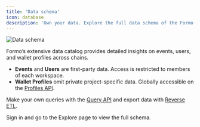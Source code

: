 ```yaml
---
title: 'Data schema'
icon: database
description: 'Own your data. Explore the full data schema of the Formo data warehouse, including events, users, and wallet profiles. Query data however you like and build custom reports.'
---
```


<img src="/images/schema.png" alt="Data schema" />

Formo’s extensive data catalog provides detailed insights on events, users, and wallet profiles across chains.

- **Events** and **Users** are first-party data. Access is restricted to members of each workspace. 
- **Wallet Profiles** omit private project-specific data. Globally accessible on the [Profiles API](/api-reference/overview#profiles-api).

Make your own queries with the [Query API](/api-reference/overview#query-api) and export data with [Reverse ETL](/data/reverse-etl).

<Note>
Sign in and go to the Explore page to view the full schema. 
</Note>
